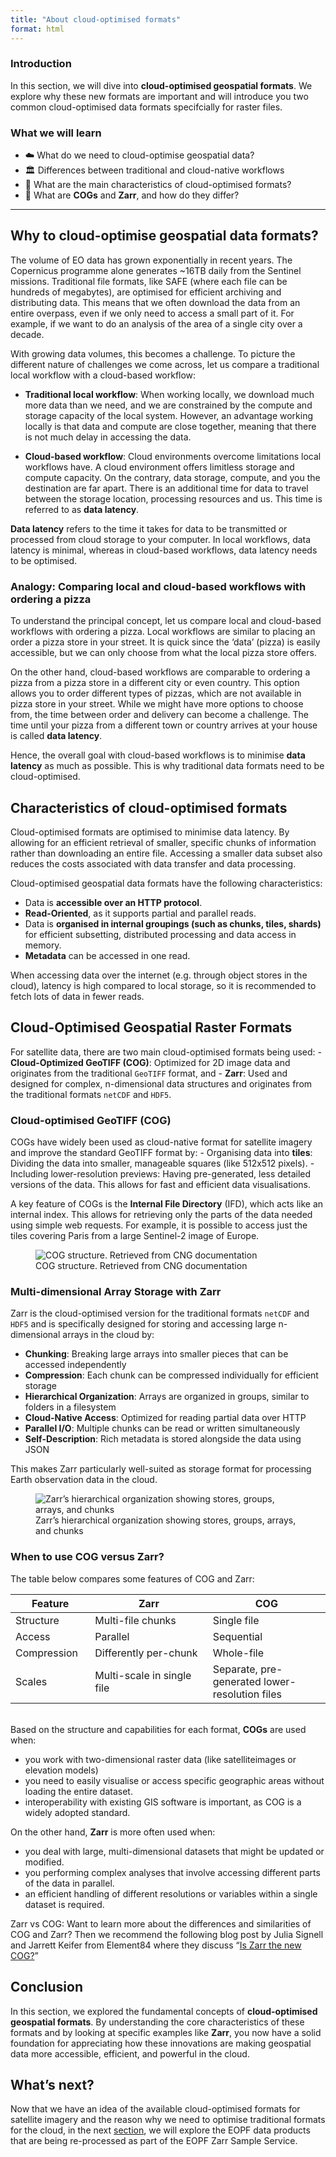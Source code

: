 ```yaml
---
title: "About cloud-optimised formats"
format: html
---
```


### Introduction

In this section, we will dive into **cloud-optimised geospatial formats**. We explore why these new formats are important and will introduce you two common cloud-optimised data formats specifcially for raster files.


### What we will learn

- ☁️ What do we need to cloud-optimise geospatial data?
- 🏛️ Differences between traditional and cloud-native workflows
- 📖 What are the main characteristics of cloud-optimised formats?
- 💾 What are **COGs** and **Zarr**, and how do they differ?


<hr>

## Why to cloud-optimise geospatial data formats?
The volume of EO data has grown exponentially in recent years. The Copernicus programme alone generates ~16TB daily from the Sentinel missions. Traditional file formats, like SAFE (where each file can be hundreds of megabytes), are optimised for efficient archiving and distributing data. This means that we often download the data from an entire overpass, even if we only need to access a small part of it. For example, if we want to do an analysis of the area of a single city over a decade.  

With growing data volumes, this becomes a challenge. To picture the different nature of challenges we come across, let us compare a traditional local workflow with a cloud-based workflow:

- **Traditional local workflow**: When working locally, we download much more data than we need, and we are constrained by the compute and storage capacity of the local system. However, an advantage working locally is that data and compute are close together, meaning that there is not much delay in accessing the data.

- **Cloud-based workflow**: Cloud environments overcome limitations local workflows have. A cloud environment offers limitless storage and compute capacity. On the contrary, data storage, compute, and you the destination are far apart. There is an additional time for data to travel between the storage location, processing resources and us. This time is referred to as **data latency**.

::: {.callout-note}
**Data latency** refers to the time it takes for data to be transmitted or processed from cloud storage to your computer. In local workflows, data latency is minimal, whereas in cloud-based workflows, data latency needs to be optimised.
:::

### Analogy: Comparing local and cloud-based workflows with ordering a pizza
To understand the principal concept, let us compare local and cloud-based workflows with ordering a pizza. Local workflows are similar to placing an order a pizza store in your street. It is quick since the 'data' (pizza) is easily accessible, but we can only choose from what the local pizza store offers.

On the other hand, cloud-based workflows are comparable to ordering a pizza from a pizza store in a different city or even country. This option allows you to order different types of pizzas, which are not available in pizza store in your street. While we might have more options to choose from, the time between order and delivery can become a challenge. The time until your pizza from a different town or country arrives at your house is called **data latency**.

Hence, the overall goal with cloud-based workflows is to minimise **data latency** as much as possible. This is why traditional data formats need to be cloud-optimised.

## Characteristics of cloud-optimised formats
Cloud-optimised formats are optimised to minimise data latency. By allowing for an efficient retrieval of smaller, specific chunks of information rather than downloading an entire file. Accessing a smaller data subset also reduces the costs associated with data transfer and data processing.

Cloud-optimised geospatial data formats have the following characteristics:

- Data is **accessible over an HTTP protocol**.
- **Read-Oriented**, as it supports partial and parallel reads.
- Data is **organised in internal groupings (such as chunks, tiles, shards)** for efficient subsetting, distributed processing and data access in memory.
- **Metadata** can be accessed in one read.

::: {.callout-note}
When accessing data over the internet (e.g. through object stores in the cloud), latency is high compared to local storage, so it is recommended to fetch lots of data in fewer reads.
:::

## Cloud-Optimised Geospatial Raster Formats
For satellite data, there are two main cloud-optimised formats being used:
- **Cloud-Optimized GeoTIFF (COG)**: Optimized for 2D image data and originates from the traditional `GeoTIFF` format, and
- **Zarr**: Used and designed for complex, n-dimensional data structures and originates from the traditional formats `netCDF` and `HDF5`.

### Cloud-optimised GeoTIFF (COG)
COGs have widely been used as cloud-native format for satellite imagery and improve the standard GeoTIFF format by:
- Organising data into **tiles**: Dividing the data into smaller, manageable squares (like 512x512 pixels).
- Including lower-resolution previews: Having pre-generated, less detailed versions of the data. This allows for fast and efficient data visualisations.

A key feature of COGs is the **Internal File Directory** (IFD), which acts like an internal index. This allows for retrieving only the parts of the data needed using simple web requests. For example, it is possible to access just the tiles covering Paris from a large Sentinel-2 image of Europe.

![COG structure. Retrieved from CNG documentation](img/cogtiff.png)

### Multi-dimensional Array Storage with Zarr
Zarr is the cloud-optimised version for the traditional formats `netCDF` and `HDF5` and is specifically designed for storing and accessing large n-dimensional arrays in the cloud by:

- **Chunking**: Breaking large arrays into smaller pieces that can be accessed independently
- **Compression**: Each chunk can be compressed individually for efficient storage
- **Hierarchical Organization**: Arrays are organized in groups, similar to folders in a filesystem
- **Cloud-Native Access**: Optimized for reading partial data over HTTP
- **Parallel I/O**: Multiple chunks can be read or written simultaneously
- **Self-Description**: Rich metadata is stored alongside the data using JSON

This makes Zarr particularly well-suited as storage format for processing Earth observation data in the cloud.

![Zarr's hierarchical organization showing stores, groups, arrays, and chunks](img/zarr-terminology-hierarchy.png)

### When to use COG versus Zarr?
The table below compares some features of COG and Zarr:

| Feature | Zarr | COG |
|------|---------|---------|
| Structure | Multi-file chunks | Single file |
| Access | Parallel | Sequential |
| Compression | Differently per-chunk | Whole-file |
| Scales | Multi-scale in single file | Separate, pre-generated lower-resolution files |

<br>
Based on the structure and capabilities for each format, **COGs** are used when:

- you work with two-dimensional raster data (like satelliteimages or elevation models)
- you need to easily visualise or access specific geographic areas without loading the entire dataset.
- interoperability with existing GIS software is important, as COG is a widely adopted standard.

On the other hand, **Zarr** is more often used when:

- you deal with large, multi-dimensional datasets that might be updated or modified.
- you performing complex analyses that involve accessing different parts of the data in parallel.
- an efficient handling of different resolutions or variables within a single dataset is required.

::: {.callout-note}
Zarr vs COG: Want to learn more about the differences and similarities of COG and Zarr? Then we recommend the following blog post by Julia Signell and Jarrett Keifer from Element84 where they discuss "[Is Zarr the new COG?](https://element84.com/software-engineering/is-zarr-the-new-cog/)"
:::

## Conclusion
In this section, we explored the fundamental concepts of **cloud-optimised geospatial formats**. By understanding the core characteristics of these formats and by looking at specific examples like **Zarr**, you now have a solid foundation for appreciating how these innovations are making geospatial data more accessible, efficient, and powerful in the cloud.

## What's next?
Now that we have an idea of the available cloud-optimised formats for satellite imagery and the reason why we need to optimise traditional formats for the cloud, in the next [section](./13_overview_eopf_datasets.qmd), we will explore the EOPF data products that are being re-processed as part of the EOPF Zarr Sample Service.
